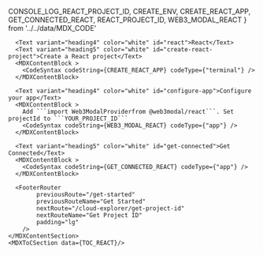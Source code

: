 
  CONSOLE_LOG_REACT_PROJECT_ID,
  CREATE_ENV,
  CREATE_REACT_APP,
  GET_CONNECTED_REACT,
  REACT_PROJECT_ID,
  WEB3_MODAL_REACT
} from '../../data/MDX_CODE'

<MDXLayout>
    <MDXContentSection>
      
      <Text variant="heading4" color="white" id="react">React</Text>
      <Text variant="heading5" color="white" id="create-react-project">Create a React project</Text>
      <MDXContentBlock >
        <CodeSyntax codeString={CREATE_REACT_APP} codeType={"terminal"} />
      </MDXContentBlock>

      <Text variant="heading4" color="white" id="configure-app">Configure your app</Text>
      <MDXContentBlock >
        Add ```import Web3ModalProviderfrom @web3modal/react```. Set projectId to ```YOUR_PROJECT_ID```
        <CodeSyntax codeString={WEB3_MODAL_REACT} codeType={"app"} />
      </MDXContentBlock>

      <Text variant="heading5" color="white" id="get-connected">Get Connected</Text>
      <MDXContentBlock >
        <CodeSyntax codeString={GET_CONNECTED_REACT} codeType={"app"} />
      </MDXContentBlock>

      <FooterRouter
            previousRoute="/get-started"
            previousRouteName="Get Started"
            nextRoute="/cloud-explorer/get-project-id"
            nextRouteName="Get Project ID"
            padding="lg"
        />
    </MDXContentSection>
    <MDXToCSection data={TOC_REACT}/>

</MDXLayout>
